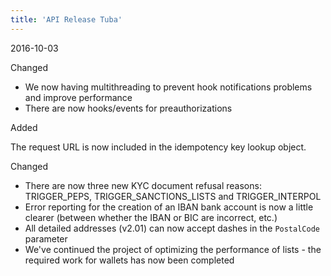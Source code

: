```yaml
---  
title: 'API Release Tuba'  
---  
```

<span class="date">2016-10-03</span>  
  
  
<div class="pill pill-blue">Changed</div>
  
- We now having multithreading to prevent hook notifications problems and improve performance  
- There are now hooks/events for preauthorizations  
<div class="pill pill-green">Added</div>  
  

The request URL is now included in the idempotency key lookup object.  
<div class="pill pill-blue">Changed</div>
  
- There are now three new KYC document refusal reasons: TRIGGER_PEPS, TRIGGER_SANCTIONS_LISTS and TRIGGER_INTERPOL  
- Error reporting for the creation of an IBAN bank account is now a little clearer (between whether the IBAN or BIC are incorrect, etc.)  
- All detailed addresses (v2.01) can now accept dashes in the `PostalCode` parameter  
- We've continued the project of optimizing the performance of lists - the required work for wallets has now been completed
